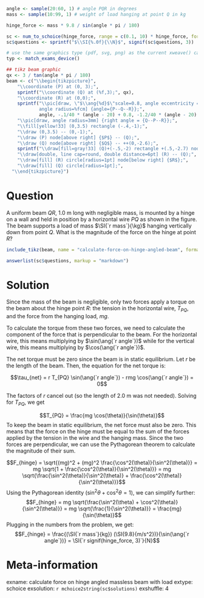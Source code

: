 ```r
angle <- sample(20:60, 1) # angle PQR in degrees
mass <- sample(10:99, 1) # weight of load hanging at point Q in kg

hinge_force <- mass * 9.8 / sin(angle * pi / 180)

sc <- num_to_schoice(hinge_force, range = c(0.1, 10) * hinge_force, format = FALSE)
sc$questions <- sprintf("$\\SI{%.0f}{\\N}$", signif(sc$questions, 3))

# use the same graphics type (pdf, svg, png) as the current xweave() call
typ <- match_exams_device()

## tikz beam graphic
qx <- 3 / tan(angle * pi / 180)
beam <- c("\\begin{tikzpicture}",
    "\\coordinate (P) at (0, 3);",
    sprintf("\\coordinate (Q) at (%f,3);", qx),
    "\\coordinate (R) at (0,0);",
    sprintf("\\pic[draw, \"$\\ang{%d}$\"scale=0.8, angle eccentricity = %f, 
            angle radius=%fcm] {angle={P--Q--R}};", 
            angle, -.1/40 * (angle - 20) + 0.8, -1.2/40 * (angle - 20) + 2.2),
    "\\pic[draw, angle radius=3mm] {right angle = {Q--P--R}};",
    "\\fill[yellow!33] (0,3.5) rectangle (-.4,-1);",
    "\\draw (0,3.5) -- (0,-1);",
    "\\draw (P) node[above right] {$P$} -- (Q);",
    "\\draw (Q) node[above right] {$Q$} -- ++(0,-2.6);",
    sprintf("\\draw[fill=gray!33] (Q)+(-.5,-2) rectangle +(.5,-2.7) node[midway, scale=0.8] {$\\SI{%d}{\\kg}$};", mass),
    "\\draw[double, line cap=round, double distance=6pt] (R) -- (Q);",
    "\\draw[fill] (R) circle[radius=1pt] node[below right] {$R$};",
    "\\draw[fill] (Q) circle[radius=1pt];",
  "\\end{tikzpicture}")
```

Question
========
A uniform beam $QR$, $\SI{1.0}{\meter}$ long with negligible mass, is mounted by a hinge on a wall and held in position by a horizontal wire $PQ$ as shown in the figure. The beam supports a load of mass $\SI{`r mass`}{\kg}$ hanging vertically down from point $Q$. What is the magnitude of the force on the hinge at point $R$?

```r
include_tikz(beam, name = "calculate-force-on-hinge-angled-beam", format = typ, library = c("angles", "quotes"), packages="siunitx")
```

```r
answerlist(sc$questions, markup = "markdown")
```


Solution
========
Since the mass of the beam is negligible, only two forces apply a torque on the beam about the hinge point $R$: the tension in the horizontal wire, $T_{PQ}$, and the force from the hanging load, $mg$. 

To calculate the torque from these two forces, we need to calculate the component of the force that is perpendicular to the beam. For the horizontal wire, this means multiplying by $\sin(\ang{`r angle`})$ while for the vertical wire, this means multiplying by $\cos(\ang{`r angle`})$.

The net torque must be zero since the beam is in static equilibrium. Let $r$ be the length of the beam. Then, the equation for the net torque is:

$$\tau_{net} = r T_{PQ} \sin(\ang{`r angle`}) - rmg \cos(\ang{`r angle`}) = 0$$

The factors of $r$ cancel out (so the length of $\SI{2.0}{\meter}$ was not needed). Solving for $T_{PQ}$, we get

$$T_{PQ} = \frac{mg \cos(\theta)}{\sin(\theta)}$$
To keep the beam in static equilibrium, the net force must also be zero. This means that the force on the hinge must be equal to the sum of the forces applied by the tension in the wire and the hanging mass. Since the two forces are perpendicular, we can use the Pythagorean theorem to calculate the magnitude of their sum.

$$F_{hinge} = \sqrt{(mg)^2 + (mg)^2 \frac{\cos^2(\theta)}{\sin^2(\theta)}} = mg \sqrt{1 + \frac{\cos^2(\theta)}{\sin^2(\theta)}} = mg \sqrt{\frac{\sin^2(\theta)}{\sin^2(\theta)} + \frac{\cos^2(\theta)}{\sin^2(\theta)}}$$
Using the Pythagorean identity ($\sin^2\theta + \cos^2\theta = 1$), we can simplify further:
$$F_{hinge} = mg \sqrt{\frac{\sin^2(\theta) + \cos^2(\theta)}{\sin^2(\theta)}} = mg \sqrt{\frac{1}{\sin^2(\theta)}} = \frac{mg}{\sin(\theta)}$$
Plugging in the numbers from the problem, we get:
$$F_{hinge} = \frac{(\SI{`r mass`}{kg}) (\SI{9.8}{m/s^2})}{\sin(\ang{`r angle`})} = \SI{`r signif(hinge_force, 3)`}{N}$$

Meta-information
================
exname: calculate force on hinge angled massless beam with load
extype: schoice
exsolution: `r mchoice2string(sc$solutions)`
exshuffle: 4

